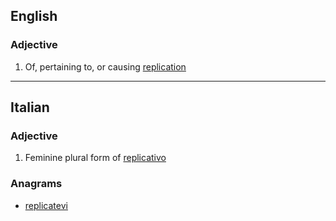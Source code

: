 ==English==

===Adjective===
{{en-adj}}

# Of, pertaining to, or causing [[replication]]

----

==Italian==

===Adjective===
{{head|it|adjective form}}

# Feminine plural form of [[replicativo]]

===Anagrams===
* [[replicatevi#Italian|replicatevi]]